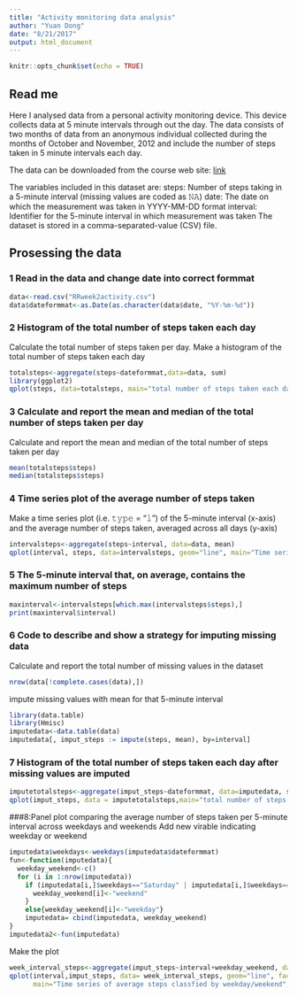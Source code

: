 ```yaml
---
title: "Activity monitoring data analysis"
author: "Yuan Dong"
date: "8/21/2017"
output: html_document
---
```


```r
knitr::opts_chunk$set(echo = TRUE)
```

## Read me
Here I analysed data from a personal activity monitoring device. This device collects data at 5 minute intervals through out the day. The data consists of two months of data from an anonymous individual collected during the months of October and November, 2012 and include the number of steps taken in 5 minute intervals each day.

The data can be downloaded from the course web site:
[link](https://d396qusza40orc.cloudfront.net/repdata%2Fdata%2Factivity.zip)

The variables included in this dataset are:
steps: Number of steps taking in a 5-minute interval (missing values are coded as 𝙽𝙰)
date: The date on which the measurement was taken in YYYY-MM-DD format
interval: Identifier for the 5-minute interval in which measurement was taken
The dataset is stored in a comma-separated-value (CSV) file.

## Prosessing the data
### 1 Read in the data and change date into correct formmat
```r
data<-read.csv("RRweek2activity.csv")
data$dateformmat<-as.Date(as.character(data$date, "%Y-%m-%d"))
```

### 2 Histogram of the total number of steps taken each day
Calculate the total number of steps taken per day.
Make a histogram of the total number of steps taken each day
```r
totalsteps<-aggregate(steps~dateformmat,data=data, sum)
library(ggplot2)
qplot(steps, data=totalsteps, main="total number of steps taken each day", xlab="total steps")
```

### 3 Calculate and report the mean and median of the total number of steps taken per day
Calculate and report the mean and median of the total number of steps taken per day
```r
mean(totalsteps$steps)
median(totalsteps$steps)
```


### 4 Time series plot of the average number of steps taken
Make a time series plot (i.e. 𝚝𝚢𝚙𝚎 = "𝚕") of the 5-minute interval (x-axis) and the average number of steps taken, averaged across all days (y-axis)
```r
intervalsteps<-aggregate(steps~interval, data=data, mean)
qplot(interval, steps, data=intervalsteps, geom="line", main="Time series of average steps", ylab="average steps")
```

### 5 The 5-minute interval that, on average, contains the maximum number of steps
```r
maxinterval<-intervalsteps[which.max(intervalsteps$steps),]
print(maxinterval$interval)
```

### 6 Code to describe and show a strategy for imputing missing data
Calculate and report the total number of missing values in the dataset
```r
nrow(data[!complete.cases(data),])
```

impute missing values with mean for that 5-minute interval
```r
library(data.table)
library(Hmisc)
imputedata<-data.table(data)
imputedata[, imput_steps := impute(steps, mean), by=interval]
```

### 7 Histogram of the total number of steps taken each day after missing values are imputed
```r
imputetotalsteps<-aggregate(imput_steps~dateformmat, data=imputedata, sum)
qplot(imput_steps, data = imputetotalsteps,main="total number of steps taken each day", xlab="total steps(imputed missing values)")
```

###8:Panel plot comparing the average number of steps taken per 5-minute interval across weekdays and weekends
Add new virable indicating weekday or weekend
```r
imputedata$weekdays<-weekdays(imputedata$dateformmat)
fun<-function(imputedata){
  weekday_weekend<-c()
  for (i in 1:nrow(imputedata))
    if (imputedata[i,]$weekdays=="Saturday" | imputedata[i,]$weekdays=="Sunday"){
      weekday_weekend[i]<-"weekend"
    } 
    else{weekday_weekend[i]<-"weekday"}
    imputedata= cbind(imputedata, weekday_weekend)
}
imputedata2<-fun(imputedata)
```
Make the plot
```r
week_interval_steps<-aggregate(imput_steps~interval+weekday_weekend, data=imputedata2, mean)
qplot(interval,imput_steps, data= week_interval_steps, geom="line", facets = .~weekday_weekend,
      main="Time series of average steps classfied by weekday/weekend", ylab="average steps(imputed missing values)")
```